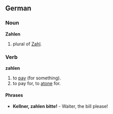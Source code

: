 ==German==
===Noun===
'''Zahlen'''
# plural of [[Zahl]].

===Verb===
'''zahlen'''
# to [[pay]] (for something).
# to pay for, to [[atone]] for.

====Phrases====
* '''Kellner, zahlen bitte!''' - Waiter, the bill please!